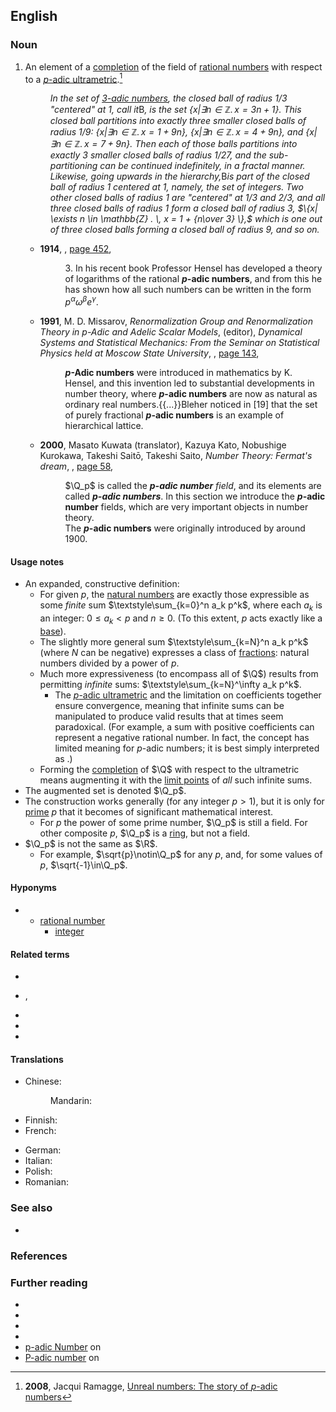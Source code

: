 {{DISPLAYTITLE:''p''-adic number}}
==English==
{{wikipedia|p-adic number|''p''-adic number}}

===Noun===
{{en-noun|head=[[p-adic|''p''-adic]] [[number]]}}

# {{lb|en|number theory}} An element of a [[completion]] of the field of [[rational number]]s with respect to a [[p-adic ultrametric|''p''-adic ultrametric]].<ref>'''2008''', Jacqui Ramagge, [http://www.uow.edu.au/content/groups/public/@web/@inf/@math/documents/web/uow061321.pdf Unreal numbers: The story of ''p''-adic numbers]</ref>
#: {{ux|en|The expansion (21)2121<sub>''p''</sub> is equal to the rational <b>''p''-adic number</b> <math>\textstyle{2 p + 1 \over p^2 - 1}.</math>}}
#: ''In the set of [[p-adic number|3-adic numbers]], the closed ball of radius 1/3 "centered" at 1, call it ''B'', is the set <math>\textstyle\{x | \exists n \in \mathbb{Z} . \, x = 3 n + 1 \}.</math> This closed ball partitions into exactly three smaller closed balls of radius 1/9: <math>\{x | \exists n \in \mathbb{Z} . \, x = 1 + 9 n \},</math> <math>\{x | \exists n \in \mathbb{Z} . \, x = 4 + 9 n \},</math> and <math>\{x | \exists n \in \mathbb{Z} . \, x = 7 + 9 n \}.</math> Then each of those balls partitions into exactly 3 smaller closed balls of radius 1/27, and the sub-partitioning can be continued indefinitely, in a fractal manner.<br>Likewise, going upwards in the hierarchy, ''B'' is part of the closed ball of radius 1 centered at 1, namely, the set of integers. Two other closed balls of radius 1 are "centered" at 1/3 and 2/3, and all three closed balls of radius 1 form a closed ball of radius 3, <math>\{x| \exists n \in \mathbb{Z} . \, x = 1 + {n\over 3} \},</math> which is one out of three closed balls forming a closed ball of radius 9, and so on.''
#* '''1914''', ''{{w|Bulletin of the American Mathematical Society}}'', [https://books.google.com.au/books?id=doDxAAAAMAAJ&q=%22p-adic+number%22%7C%22p-adic+numbers%22&dq=%22p-adic+number%22%7C%22p-adic+numbers%22&hl=en&sa=X&ved=0ahUKEwiVtYitlrrcAhXJ0J8KHfXvBRkQ6AEIjwIwKA page 452],
#*: 3. In his recent book Professor Hensel has developed a theory of logarithms of the rational '''''p''-adic numbers''', and from this he has shown how all such numbers can be written in the form <math>p^\alpha \omega^\beta e^\gamma</math>.
#* '''1991''', M. D. Missarov, ''Renormalization Group and Renormalization Theory in p-Adic and Adelic Scalar Models'', {{w|Yakov Sinai|Ya. G. Sinaĭ}} (editor), ''Dynamical Systems and Statistical Mechanics: From the Seminar on Statistical Physics held at Moscow State University'', {{w|American Mathematical Society}}, [https://books.google.com.au/books?id=rcCDgaRXRssC&pg=PA143&dq=%22p-adic+number%22%7C%22p-adic+numbers%22&hl=en&sa=X&ved=0ahUKEwiVtYitlrrcAhXJ0J8KHfXvBRkQ6AEI1AIwNA#v=onepage&q=%22p-adic%20number%22%7C%22p-adic%20numbers%22&f=false page 143],
#*: '''''p''-Adic numbers''' were introduced in mathematics by K. Hensel, and this invention led to substantial developments in number theory, where '''''p''-adic numbers''' are now as natural as ordinary real numbers.{{...}}Bleher noticed in [19] that the set of purely fractional '''''p''-adic numbers''' is an example of hierarchical lattice.
#* '''2000''', Masato Kuwata (translator), Kazuya Kato, Nobushige Kurokawa, Takeshi Saitō, Takeshi Saito, ''Number Theory: Fermat's dream'', {{w|American Mathematical Society}}, [https://books.google.com.au/books?id=lARCMo8z5uoC&pg=PA58&dq=%22p-adic+number%22%7C%22p-adic+numbers%22&hl=en&sa=X&ved=0ahUKEwiVtYitlrrcAhXJ0J8KHfXvBRkQ6AEIhAEwEw#v=onepage&q=%22p-adic%20number%22%7C%22p-adic%20numbers%22&f=false page 58],
#*: <math>\Q_p</math> is called the '''''p-adic number''' field'', and its elements are called '''''p-adic numbers'''''. In this section we introduce the '''''p''-adic number''' fields, which are very important objects in number theory.
#*: The '''''p''-adic numbers''' were originally introduced by {{w|Kurt Hensel|Hensel}} around 1900.

====Usage notes====
* An expanded, constructive definition:
** For given <math>p</math>, the [[natural numbers]] are exactly those expressible as some ''finite'' sum <math>\textstyle\sum_{k=0}^n a_k p^k</math>, where each <math>a_k</math> is an integer: <math>0\le a_k<p</math> and <math>n\ge 0</math>. (To this extent, <math>p</math> acts exactly like a [[base]]).
** The slightly more general sum <math>\textstyle\sum_{k=N}^n a_k p^k</math> (where <math>N</math> can be negative) expresses a class of [[fraction]]s: natural numbers divided by a power of <math>p</math>.
** Much more expressiveness (to encompass all of <math>\Q</math>) results from permitting ''infinite'' sums: <math>\textstyle\sum_{k=N}^\infty a_k p^k</math>.
*** The [[p-adic ultrametric|''p''-adic ultrametric]] and the limitation on coefficients together ensure convergence, meaning that infinite sums can be manipulated to produce valid results that at times seem paradoxical. (For example, a sum with positive coefficients can represent a negative rational number. In fact, the concept {{m|en|negative}} has limited meaning for ''p''-adic numbers; it is best simply interpreted as {{m|en|additive inverse}}.)
** Forming the [[completion]] of <math>\Q</math> with respect to the ultrametric means augmenting it with the [[limit point]]s of ''all'' such infinite sums.
* The augmented set is denoted <math>\Q_p</math>.
* The construction works generally (for any integer <math>p>1</math>), but it is only for [[prime]] <math>p</math> that it becomes of significant mathematical interest.
** For <math>p</math> the power of some prime number, <math>\Q_p</math> is still a field. For other composite <math>p</math>, <math>\Q_p</math> is a [[ring]], but not a field.
* <math>\Q_p</math> is not the same as <math>\R</math>.
** For example, <math>\sqrt{p}\notin\Q_p</math> for any <math>p</math>, and, for some values of <math>p</math>, <math>\sqrt{-1}\in\Q_p</math>.

====Hyponyms====
* {{sense|element of a completion of the rational numbers with respect to a p-adic ultrametric}}
** [[rational number]]
*** [[integer]]

====Related terms====
* {{l|en|p-adic|''p''-adic}}
* {{l|en|p-adic absolute value|''p''-adic absolute value}}, {{l|en|p-adic norm|''p''-adic norm}}
* {{l|en|p-adic integer|''p''-adic integer}}
* {{l|en|p-adic ordinal|''p''-adic ordinal}}
* {{l|en|p-adic ultrametric|''p''-adic ultrametric}}

====Translations====
{{trans-top|element of a completion of the rational numbers with respect to a ''p''-adic ultrametric}}
* Chinese:
*: Mandarin: {{t|cmn|p进数|tr=p jìn shù|sc=Hani}}
* Finnish: {{t+|fi|[[p-adinen]] [[luku]]}}
* French: {{t-needed|fr}}
{{trans-mid}}
* German: {{t|de|p-adische Zahl|f}}
* Italian: {{t|it|numero p-adico|m}}
* Polish: {{not used|pl}}
* Romanian: {{t|ro|număr p-adic|n}}
{{trans-bottom}}

===See also===
* {{l|en|n-adic|''n''-adic}}

===References===
<references />

===Further reading===
* {{pedialite|Mahler's theorem}}
* {{pedialite|P-adic quantum mechanics|''p''-adic quantum mechanics}}
* {{pedialite|Volkenborn integral}}
* {{pedialite|Hensel's lemma#Hensel's lemma for p-adic numbers}}
* [http://mathworld.wolfram.com/p-adicNumber.html p-adic Number] on {{w|MathWorld|Wolfram MathWorld}}
* [https://www.encyclopediaofmath.org/index.php/P-adic_number P-adic number] on {{w|Encyclopedia of Mathematics}}